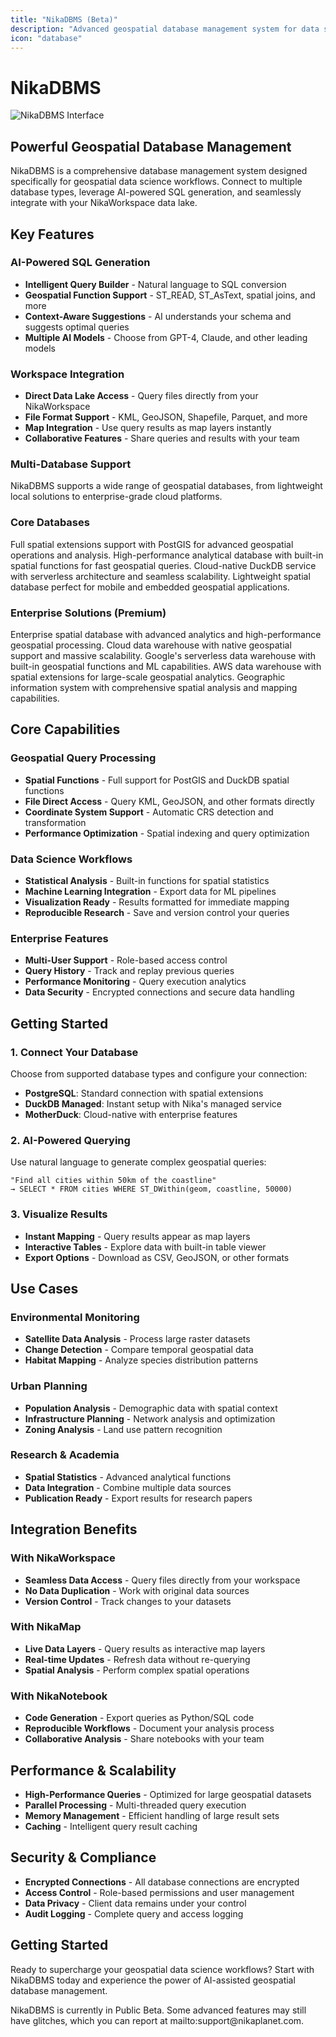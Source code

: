 ```yaml
---
title: "NikaDBMS (Beta)"
description: "Advanced geospatial database management system for data science with AI-powered SQL generation and seamless workspace integration"
icon: "database"
---
```


# NikaDBMS

![NikaDBMS Interface](/images/changelog/2025-09-06.jpg)

## Powerful Geospatial Database Management

NikaDBMS is a comprehensive database management system designed specifically for geospatial data science workflows. Connect to multiple database types, leverage AI-powered SQL generation, and seamlessly integrate with your NikaWorkspace data lake.

## Key Features

### AI-Powered SQL Generation

- **Intelligent Query Builder** - Natural language to SQL conversion
- **Geospatial Function Support** - ST_READ, ST_AsText, spatial joins, and more
- **Context-Aware Suggestions** - AI understands your schema and suggests optimal queries
- **Multiple AI Models** - Choose from GPT-4, Claude, and other leading models

### Workspace Integration

- **Direct Data Lake Access** - Query files directly from your NikaWorkspace
- **File Format Support** - KML, GeoJSON, Shapefile, Parquet, and more
- **Map Integration** - Use query results as map layers instantly
- **Collaborative Features** - Share queries and results with your team

### Multi-Database Support

NikaDBMS supports a wide range of geospatial databases, from lightweight local solutions to enterprise-grade cloud platforms.

### Core Databases

<Columns cols={2}>
  <Card
    title="PostgreSQL"
    icon="🐘"
  >
    Full spatial extensions support with PostGIS for advanced geospatial operations and analysis.
  </Card>
  <Card
    title="DuckDB (Managed)"
    icon="🦆"
  >
    High-performance analytical database with built-in spatial functions for fast geospatial queries.
  </Card>
  <Card
    title="MotherDuck"
    icon="☁️"
  >
    Cloud-native DuckDB service with serverless architecture and seamless scalability.
  </Card>
  <Card
    title="SpatiaLite"
    icon="🗃️"
  >
    Lightweight spatial database perfect for mobile and embedded geospatial applications.
  </Card>
</Columns>

### Enterprise Solutions (Premium)

<Columns cols={2}>
  <Card
    title="Oracle DB"
    icon="🏢"
  >
    Enterprise spatial database with advanced analytics and high-performance geospatial processing.
  </Card>
  <Card
    title="Snowflake"
    icon="❄️"
  >
    Cloud data warehouse with native geospatial support and massive scalability.
  </Card>
  <Card
    title="BigQuery"
    icon="🔍"
  >
    Google's serverless data warehouse with built-in geospatial functions and ML capabilities.
  </Card>
  <Card
    title="Amazon Redshift"
    icon="🔴"
  >
    AWS data warehouse with spatial extensions for large-scale geospatial analytics.
  </Card>
  <Card
    title="Esri GeoDatabase"
    icon="🗺️"
  >
    Geographic information system with comprehensive spatial analysis and mapping capabilities.
  </Card>
</Columns>

## Core Capabilities

### Geospatial Query Processing

- **Spatial Functions** - Full support for PostGIS and DuckDB spatial functions
- **File Direct Access** - Query KML, GeoJSON, and other formats directly
- **Coordinate System Support** - Automatic CRS detection and transformation
- **Performance Optimization** - Spatial indexing and query optimization

### Data Science Workflows

- **Statistical Analysis** - Built-in functions for spatial statistics
- **Machine Learning Integration** - Export data for ML pipelines
- **Visualization Ready** - Results formatted for immediate mapping
- **Reproducible Research** - Save and version control your queries

### Enterprise Features

- **Multi-User Support** - Role-based access control
- **Query History** - Track and replay previous queries
- **Performance Monitoring** - Query execution analytics
- **Data Security** - Encrypted connections and secure data handling

## Getting Started

### 1. Connect Your Database

Choose from supported database types and configure your connection:

- **PostgreSQL**: Standard connection with spatial extensions
- **DuckDB Managed**: Instant setup with Nika's managed service
- **MotherDuck**: Cloud-native with enterprise features

### 2. AI-Powered Querying

Use natural language to generate complex geospatial queries:

```
"Find all cities within 50km of the coastline"
→ SELECT * FROM cities WHERE ST_DWithin(geom, coastline, 50000)
```

### 3. Visualize Results

- **Instant Mapping** - Query results appear as map layers
- **Interactive Tables** - Explore data with built-in table viewer
- **Export Options** - Download as CSV, GeoJSON, or other formats

## Use Cases

### Environmental Monitoring

- **Satellite Data Analysis** - Process large raster datasets
- **Change Detection** - Compare temporal geospatial data
- **Habitat Mapping** - Analyze species distribution patterns

### Urban Planning

- **Population Analysis** - Demographic data with spatial context
- **Infrastructure Planning** - Network analysis and optimization
- **Zoning Analysis** - Land use pattern recognition

### Research & Academia

- **Spatial Statistics** - Advanced analytical functions
- **Data Integration** - Combine multiple data sources
- **Publication Ready** - Export results for research papers

## Integration Benefits

### With NikaWorkspace

- **Seamless Data Access** - Query files directly from your workspace
- **No Data Duplication** - Work with original data sources
- **Version Control** - Track changes to your datasets

### With NikaMap

- **Live Data Layers** - Query results as interactive map layers
- **Real-time Updates** - Refresh data without re-querying
- **Spatial Analysis** - Perform complex spatial operations

### With NikaNotebook

- **Code Generation** - Export queries as Python/SQL code
- **Reproducible Workflows** - Document your analysis process
- **Collaborative Analysis** - Share notebooks with your team

## Performance & Scalability

- **High-Performance Queries** - Optimized for large geospatial datasets
- **Parallel Processing** - Multi-threaded query execution
- **Memory Management** - Efficient handling of large result sets
- **Caching** - Intelligent query result caching

## Security & Compliance

- **Encrypted Connections** - All database connections are encrypted
- **Access Control** - Role-based permissions and user management
- **Data Privacy** - Client data remains under your control
- **Audit Logging** - Complete query and access logging

## Getting Started

Ready to supercharge your geospatial data science workflows? Start with NikaDBMS today and experience the power of AI-assisted geospatial database management.

<Note>
NikaDBMS is currently in Public Beta. Some advanced features may still have glitches, which you can report at mailto:support@nikaplanet.com.
</Note>
